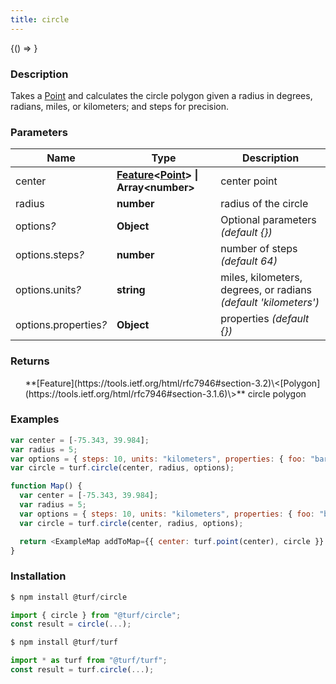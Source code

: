 ```yaml
---
title: circle
---
```



<!-- Expose turf as global var for experimenting in the browser console -->

<BrowserOnly>{() => <WindowTurfGlobal turf={turf} />}</BrowserOnly>

### Description

Takes a [Point](https://tools.ietf.org/html/rfc7946#section-3.1.2) and calculates the circle polygon given a radius in degrees, radians, miles, or kilometers; and steps for precision.

### Parameters

| Name                       | Type                                                                                                                                            | Description                                                     |
| -------------------------- | ----------------------------------------------------------------------------------------------------------------------------------------------- | --------------------------------------------------------------- |
| center                     | **[Feature](https://tools.ietf.org/html/rfc7946#section-3.2)\<[Point](https://tools.ietf.org/html/rfc7946#section-3.1.2)\> \| Array\<number\>** | center point                                                    |
| radius                     | **number**                                                                                                                                      | radius of the circle                                            |
| options<i>?</i>            | **Object**                                                                                                                                      | Optional parameters _(default \{\})_                            |
| options.steps<i>?</i>      | **number**                                                                                                                                      | number of steps _(default 64)_                                  |
| options.units<i>?</i>      | **string**                                                                                                                                      | miles, kilometers, degrees, or radians _(default 'kilometers')_ |
| options.properties<i>?</i> | **Object**                                                                                                                                      | properties _(default \{\})_                                     |

### Returns

<ul>
  **[Feature](https://tools.ietf.org/html/rfc7946#section-3.2)\<[Polygon](https://tools.ietf.org/html/rfc7946#section-3.1.6)\>** circle polygon

</ul>

### Examples

```javascript
var center = [-75.343, 39.984];
var radius = 5;
var options = { steps: 10, units: "kilometers", properties: { foo: "bar" } };
var circle = turf.circle(center, radius, options);
```

```javascript live
function Map() {
  var center = [-75.343, 39.984];
  var radius = 5;
  var options = { steps: 10, units: "kilometers", properties: { foo: "bar" } };
  var circle = turf.circle(center, radius, options);

  return <ExampleMap addToMap={{ center: turf.point(center), circle }} />;
}
```

### Installation

```javascript
$ npm install @turf/circle

import { circle } from "@turf/circle";
const result = circle(...);
```

```javascript
$ npm install @turf/turf

import * as turf from "@turf/turf";
const result = turf.circle(...);
```
